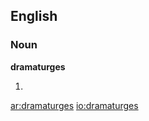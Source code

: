 ==English==

===Noun===
'''dramaturges'''

# {{plural of|[[dramaturge]]}}

[[ar:dramaturges]]
[[io:dramaturges]]